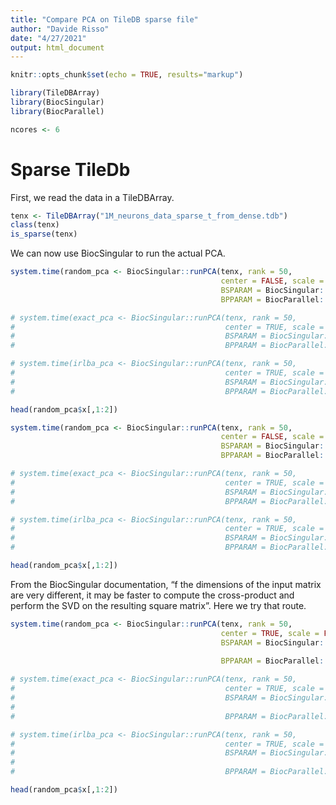 ```yaml
---
title: "Compare PCA on TileDB sparse file"
author: "Davide Risso"
date: "4/27/2021"
output: html_document
---
```


```r
knitr::opts_chunk$set(echo = TRUE, results="markup")
```

```r
library(TileDBArray)
library(BiocSingular)
library(BiocParallel)

ncores <- 6
```

# Sparse TileDb

First, we read the data in a TileDBArray.

```r
tenx <- TileDBArray("1M_neurons_data_sparse_t_from_dense.tdb")
class(tenx)
is_sparse(tenx)
```

We can now use BiocSingular to run the actual PCA. 

```r
system.time(random_pca <- BiocSingular::runPCA(tenx, rank = 50,
                                               center = FALSE, scale = FALSE,
                                               BSPARAM = BiocSingular::RandomParam(deferred = TRUE),
                                               BPPARAM = BiocParallel::MulticoreParam(ncores)))

# system.time(exact_pca <- BiocSingular::runPCA(tenx, rank = 50,
#                                               center = TRUE, scale = FALSE,
#                                               BSPARAM = BiocSingular::ExactParam(deferred = TRUE),
#                                               BPPARAM = BiocParallel::MulticoreParam(ncores)))

# system.time(irlba_pca <- BiocSingular::runPCA(tenx, rank = 50,
#                                               center = TRUE, scale = FALSE,
#                                               BSPARAM = BiocSingular::IrlbaParam(deferred = TRUE),
#                                               BPPARAM = BiocParallel::MulticoreParam(ncores)))

head(random_pca$x[,1:2])

```


```r
system.time(random_pca <- BiocSingular::runPCA(tenx, rank = 50,
                                               center = FALSE, scale = FALSE,
                                               BSPARAM = BiocSingular::RandomParam(deferred = TRUE),
                                               BPPARAM = BiocParallel::MulticoreParam(ncores)))

# system.time(exact_pca <- BiocSingular::runPCA(tenx, rank = 50,
#                                               center = TRUE, scale = FALSE,
#                                               BSPARAM = BiocSingular::ExactParam(deferred = TRUE),
#                                               BPPARAM = BiocParallel::MulticoreParam(ncores)))

# system.time(irlba_pca <- BiocSingular::runPCA(tenx, rank = 50,
#                                               center = TRUE, scale = FALSE,
#                                               BSPARAM = BiocSingular::IrlbaParam(deferred = TRUE),
#                                               BPPARAM = BiocParallel::MulticoreParam(ncores)))

head(random_pca$x[,1:2])

```

From the BiocSingular documentation, "f the dimensions of the input matrix are very different, it may be faster to compute the cross-product and perform the SVD on the resulting square matrix". Here we try that route.

```r
system.time(random_pca <- BiocSingular::runPCA(tenx, rank = 50,
                                               center = TRUE, scale = FALSE,
                                               BSPARAM = BiocSingular::RandomParam(deferred = TRUE,
                                                                                   fold = 1),
                                               BPPARAM = BiocParallel::MulticoreParam(ncores)))

# system.time(exact_pca <- BiocSingular::runPCA(tenx, rank = 50,
#                                               center = TRUE, scale = FALSE,
#                                               BSPARAM = BiocSingular::ExactParam(deferred = TRUE,
#                                                                                  fold = 1),
#                                               BPPARAM = BiocParallel::MulticoreParam(ncores)))

# system.time(irlba_pca <- BiocSingular::runPCA(tenx, rank = 50,
#                                               center = TRUE, scale = FALSE,
#                                               BSPARAM = BiocSingular::IrlbaParam(deferred = TRUE,
#                                                                                  fold = 1),
#                                               BPPARAM = BiocParallel::MulticoreParam(ncores)))

head(random_pca$x[,1:2])

```

